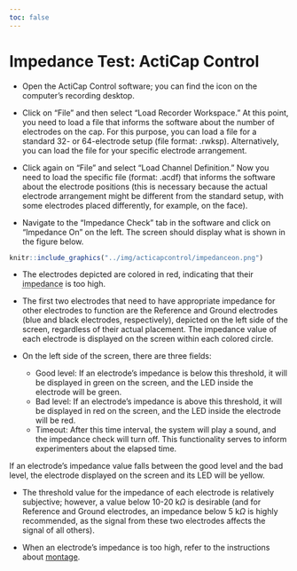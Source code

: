 ```yaml
---
toc: false
---
```


# Impedance Test: ActiCap Control

- Open the ActiCap Control software; you can find the icon on the computer's recording desktop.

- Click on "File" and then select "Load Recorder Workspace." At this point, you need to load a file that informs the software about the number of electrodes on the cap. For this purpose, you can load a file for a standard 32- or 64-electrode setup (file format: .rwksp). Alternatively, you can load the file for your specific electrode arrangement.

- Click again on "File" and select "Load Channel Definition." Now you need to load the specific file (format: .acdf) that informs the software about the electrode positions (this is necessary because the actual electrode arrangement might be different from the standard setup, with some electrodes placed differently, for example, on the face).

- Navigate to the "Impedance Check" tab in the software and click on "Impedance On" on the left. The screen should display what is shown in the figure below.

```r
knitr::include_graphics("../img/acticapcontrol/impedanceon.png")

```
<p>- The electrodes depicted are colored in red, indicating that their <abbr title="Roughly, impedance is a measure of resistance to electric current flow (from the scalp to the electrode).">impedance</abbr> is too high.</p>

- The first two electrodes that need to have appropriate impedance for other electrodes to function are the Reference and Ground electrodes (blue and black electrodes, respectively), depicted on the left side of the screen, regardless of their actual placement. The impedance value of each electrode is displayed on the screen within each colored circle.

- On the left side of the screen, there are three fields:
  - Good level: If an electrode's impedance is below this threshold, it will be displayed in green on the screen, and the LED inside the electrode will be green.
  - Bad level: If an electrode's impedance is above this threshold, it will be displayed in red on the screen, and the LED inside the electrode will be red.
  - Timeout: After this time interval, the system will play a sound, and the impedance check will turn off. This functionality serves to inform experimenters about the elapsed time.

If an electrode's impedance value falls between the good level and the bad level, the electrode displayed on the screen and its LED will be yellow.

- The threshold value for the impedance of each electrode is relatively subjective; however, a value below 10-20 k$\Omega$ is desirable (and for Reference and Ground electrodes, an impedance below 5 k$\Omega$ is highly recommended, as the signal from these two electrodes affects the signal of all others).

- When an electrode's impedance is too high, refer to the instructions about [montage](eng_montage.html#montage).
